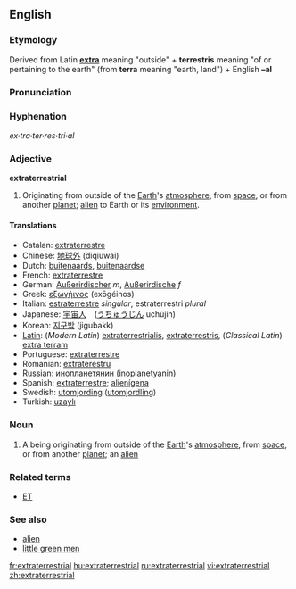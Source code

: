 ==English==

===Etymology===
Derived from Latin '''[[extra]]''' meaning "outside" + '''terrestris''' meaning "of or pertaining to the earth" (from '''terra''' meaning "earth, land") + English '''–al'''

===Pronunciation===
{{ipacregion|Canada}} {{ipac|ˌɛkstrətɚˈɛstriəl|en-ca-synth-extraterrestrial.ogg|CA synth}}

===Hyphenation===
''ex·tra·ter·res·tri·al''

===Adjective===
'''extraterrestrial'''

#Originating from outside of the [[Earth]]'s [[atmosphere]], from [[space]], or from another [[planet]]; [[alien]] to Earth or its [[environment]].

====Translations====
*Catalan: [[extraterrestre]] 
*Chinese: [[地球外]] (diqiuwai)
*Dutch: [[buitenaards]], [[buitenaardse]]
*French: [[extraterrestre]]
*German: [[Außerirdischer]] ''m'', [[Außerirdische]] ''f''
*Greek: [[εξωγήινος]] (exōgéinos)
*Italian: [[estraterrestre]] ''singular'', estraterrestri ''plural''
*Japanese: [[宇宙人]]　([[うちゅうじん]] uchūjin)
*Korean: [[지구밖]] (jigubakk)
*[[w:Latin language|Latin]]: (''Modern Latin'') [[extraterrestrialis]], [[extraterrestris]], (''Classical Latin'') [[extra terram]]
*Portuguese: [[extraterrestre]]
*Romanian: [[extraterestru]]
*Russian: [[инопланетянин]] (inoplanetyanin)
*Spanish: [[extraterrestre]]; [[alienígena]]
*Swedish: [[utomjording]] ([[utomjordling]])
*Turkish: [[uzaylı]]

===Noun===
{{en-noun}}
#A being originating from outside of the [[Earth]]'s [[atmosphere]], from [[space]], or from another [[planet]]; an [[alien]] 

===Related terms===
*[[ET]]

===See also===
*[[alien]]
*[[little green men]]

[[fr:extraterrestrial]]
[[hu:extraterrestrial]]
[[ru:extraterrestrial]]
[[vi:extraterrestrial]]
[[zh:extraterrestrial]]